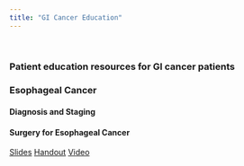 ```yaml
---
title: "GI Cancer Education"
---
```

<br/>

### Patient education resources for GI cancer patients


### Esophageal Cancer

#### Diagnosis and Staging

#### Surgery for Esophageal Cancer

[Slides](slides/12_Eso_Surgery.html) [Handout](slides/12_Eso_Surgery.pdf) [Video](http://youTUbe.com)


